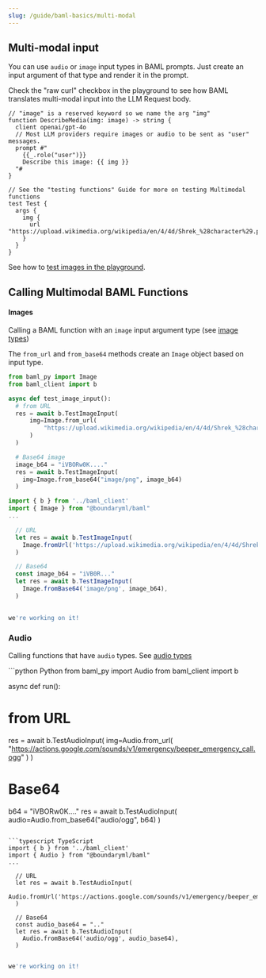 ```yaml
---
slug: /guide/baml-basics/multi-modal
---
```


## Multi-modal input

You can use `audio` or `image` input types in BAML prompts. Just create an input argument of that type and render it in the prompt.

Check the "raw curl" checkbox in the playground to see how BAML translates multi-modal input into the LLM Request body.

```baml
// "image" is a reserved keyword so we name the arg "img"
function DescribeMedia(img: image) -> string {
  client openai/gpt-4o
  // Most LLM providers require images or audio to be sent as "user" messages.
  prompt #"
    {{_.role("user")}}
    Describe this image: {{ img }}
  "#
}

// See the "testing functions" Guide for more on testing Multimodal functions
test Test {
  args {
    img {
      url "https://upload.wikimedia.org/wikipedia/en/4/4d/Shrek_%28character%29.png"
    }
  }
}
```
See how to [test images in the playground](/guide/baml-basics/testing-functions#images).

## Calling Multimodal BAML Functions

#### Images
Calling a BAML function with an `image` input argument type (see [image types](/ref/baml/types#image))

The `from_url` and `from_base64` methods create an `Image` object based on input type.
<CodeBlocks>
```python Python
from baml_py import Image
from baml_client import b

async def test_image_input():
  # from URL
  res = await b.TestImageInput(
      img=Image.from_url(
          "https://upload.wikimedia.org/wikipedia/en/4/4d/Shrek_%28character%29.png"
      )
  )

  # Base64 image
  image_b64 = "iVBORw0K...."
  res = await b.TestImageInput(
    img=Image.from_base64("image/png", image_b64)
  )
```

```typescript TypeScript
import { b } from '../baml_client'
import { Image } from "@boundaryml/baml"
...

  // URL
  let res = await b.TestImageInput(
    Image.fromUrl('https://upload.wikimedia.org/wikipedia/en/4/4d/Shrek_%28character%29.png'),
  )

  // Base64
  const image_b64 = "iVB0R..."
  let res = await b.TestImageInput(
    Image.fromBase64('image/png', image_b64),
  )
  
```

```ruby Ruby (beta)
we're working on it!
```

</CodeBlocks>
 
### Audio
Calling functions that have `audio` types. See [audio types](/ref/baml/types#audio)

<CodeBlocks>
```python Python
from baml_py import Audio
from baml_client import b

async def run():
  # from URL
  res = await b.TestAudioInput(
      img=Audio.from_url(
          "https://actions.google.com/sounds/v1/emergency/beeper_emergency_call.ogg"
      )
  )

  # Base64
  b64 = "iVBORw0K...."
  res = await b.TestAudioInput(
    audio=Audio.from_base64("audio/ogg", b64)
  )
```

```typescript TypeScript
import { b } from '../baml_client'
import { Audio } from "@boundaryml/baml"
...

  // URL
  let res = await b.TestAudioInput(
    Audio.fromUrl('https://actions.google.com/sounds/v1/emergency/beeper_emergency_call.ogg'),
  )

  // Base64
  const audio_base64 = ".."
  let res = await b.TestAudioInput(
    Audio.fromBase64('audio/ogg', audio_base64),
  )
  
```

```ruby Ruby (beta)
we're working on it!
```
</CodeBlocks>
